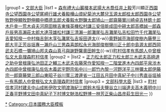 {{Navbox
|name = 文部科學大臣
|state = {{{state<includeonly>|collapsed</includeonly>}}}
|title = [[File:Flag of Japan.svg|25px]][[文部科學大臣]]（[[文部大臣]]、{{link-ja|科學技術廳長官|科学技術庁長官}}）{{#if:{{{1|}}}|（{{{1|}}}）|}}
|group1 = [[文部大臣]]
|list1 = [[森有礼|森有禮]]{{to}}[[大山巖]]{{to}}[[榎本武揚]]{{to}}{{link-ja|芳川顯正|芳川顯正}}{{to}}[[大木喬任]]{{to}}{{link-ja|河野敏鎌|河野敏鎌}}{{to}}[[井上毅]]{{to}}芳川顯正{{to}}[[西園寺公望]]{{to}}{{link-ja|蜂須賀茂韶|蜂須賀茂韶}}{{to}}{{link-ja|濱尾新|濱尾新}}{{to}}[[西園寺公望]]{{to}}{{link-ja|外山正一|外山正一}}{{to}}[[尾崎行雄]]{{to}}[[犬養毅]]{{to}}[[樺山資紀]]{{to}}{{link-ja|松田正久|松田正久}}{{to}}[[菊池大麓]]{{to}}[[兒玉源太郎]]{{to}}{{link-ja|久保田讓|久保田讓}}{{to}}[[桂太郎]]{{to}}[[西園寺公望]]{{to}}[[牧野伸顯]]{{to}}{{link-ja|小松原英太郎|小松原英太郎}}{{to}}{{link-ja|長谷場純孝|長谷場純孝}}{{to}}[[牧野伸顯]]{{to}}{{link-ja|柴田家門|柴田家門}}{{to}}{{link-ja|奥田義人|奥田義人}}{{to}}{{link-ja|大岡育造|大岡育造}}{{to}}{{link-ja|一木喜德郎|一木喜德郎}}{{to}}{{link-ja|高田早苗|高田早苗}}{{to}}{{link-ja|岡田良平|岡田良平}}{{to}}[[中橋德五郎]]{{to}}{{link-ja|鎌田榮吉|鎌田榮吉}}{{to}}[[犬養毅]]{{to}}{{link-ja|岡野敬次郎|岡野敬次郎}}{{to}}{{link-ja|江木千之|江木千之}}{{to}}{{link-ja|岡田良平|岡田良平}}{{to}}{{link-ja|三土忠造|三土忠造}}{{to}}[[水野鍊太郎]]{{to}}{{link-ja|勝田主計|勝田主計}}{{to}}{{link-ja|小橋一太|小橋一太}}{{to}}{{link-ja|田中隆三|田中隆三}}{{to}}[[鳩山一郎]]{{to}}[[齋藤實]]{{to}}{{link-ja|松田源治|松田源治}}{{to}}[[川崎卓吉]]{{to}}{{link-ja|潮惠之輔|潮惠之輔}}{{to}}{{link-ja|平生釟三郎|平生釟三郎}}{{to}}[[林銑十郎]]{{to}}{{link-ja|安井英二|安井英二}}{{to}}[[木戶幸一]]{{to}}[[荒木貞夫]]{{to}}[[河原田稼吉]]{{to}}{{link-ja|松浦鎮次郎|松浦鎮次郎}}{{to}}{{link-ja|橋田邦彦|橋田邦彦}}{{to}}[[東條英機]]{{to}}{{link-ja|岡部長景|岡部長景}}{{to}}{{link-ja|二宮治重|二宮治重}}{{to}}{{link-ja|兒玉秀雄|兒玉秀雄}}{{to}}{{link-ja|太田耕造|太田耕造}}{{to}}[[松村謙三]]{{to}}{{link-ja|前田多門|前田多門}}{{to}}[[安倍能成]]{{to}}[[田中耕太郎]]{{to}}[[高橋誠一郎]]{{to}}[[森戶辰男]]{{to}}{{link-ja|下條康麿|下條康麿}}{{to}}[[高瀨莊太郎]]{{to}}{{link-ja|天野貞祐|天野貞祐}}{{to}}{{link-ja|岡野清豪|岡野清豪}}{{to}}[[大達茂雄]]{{to}}{{link-ja|安藤正純|安藤正純}}{{to}}[[松村謙三]]{{to}}[[清瀨一郎]]{{to}}[[灘尾弘吉]]{{to}}{{link-ja|松永東|松永東}}{{to}}[[灘尾弘吉]]{{to}}{{link-ja|橋本龍伍|橋本龍伍}}{{to}}[[松田竹千代]]{{to}}{{link-ja|荒木萬壽夫|荒木萬壽夫}}{{to}}[[灘尾弘吉]]{{to}}[[愛知揆一]]{{to}}[[中村梅吉]]{{to}}{{link-ja|有田喜一|有田喜一}}{{to}}[[劍木享弘]]{{to}}[[灘尾弘吉]]{{to}}[[坂田道太]]{{-w}}{{link-ja|高見三郎|高見三郎}}{{to}}{{link-ja|稻葉修|稻葉修}}{{to}}[[奧野誠亮]]{{to}}{{link-ja|三原朝雄|三原朝雄}}{{to}}{{link-ja|永井道雄|永井道雄}}{{to}}[[海部俊樹]]{{to}}{{link-ja|砂田重民|砂田重民}}{{to}}[[內藤譽三郎]]{{to}}[[大平正芳]]{{to}}[[谷垣專一]]{{to}}{{link-ja|田中龍夫|田中龍夫}}{{to}}{{link-ja|小川平二|小川平二}}{{to}}[[瀨戶山三男]]{{to}}[[森喜朗]]{{to}}[[松永光]]{{to}}[[海部俊樹]]{{to}}{{link-ja|藤尾正行|藤尾正行}}{{to}}[[鹽川正十郎]]{{to}}[[中島源太郎]]{{to}}[[西岡武夫]]{{to}}[[石橋一彌]]{{to}}{{link-ja|保利耕輔|保利耕輔}}{{to}}{{link-ja|井上裕|井上裕}}{{to}}[[鸠山邦夫|鳩山邦夫]]{{to}}[[森山真弓]]{{to}}{{link-ja|赤松良子|赤松良子}}{{to}}[[与谢野馨|與謝野馨]]{{to}}{{link-ja|島村宜伸|島村宜伸}}{{to}}[[奧田幹生]]{{-w}}{{link-ja|小杉隆|小杉隆}}{{to}}[[町村信孝]]{{to}}[[有馬朗人]]{{to}}[[中曾根弘文]]{{to}}[[大島理森]]{{to}}[[町村信孝]]
|group2 = {{link-ja|科學技術廳長官|科学技術庁長官}}
|list2 = [[正力松太郎]]{{to}}{{link-ja|宇田耕一|宇田耕一}}{{to}}[[正力松太郎]]{{to}}[[三木武夫]]{{to}}[[高碕達之助]]{{to}}[[中曾根康弘]]{{to}}{{link-ja|荒木萬壽夫|荒木萬壽夫}}{{to}}[[池田正之輔]]{{to}}[[三木武夫]]{{to}}{{link-ja|近藤鶴代|近藤鶴代}}{{to}}[[佐藤荣作]]{{to}}[[愛知揆一]]{{to}}{{link-ja|上原正吉|上原正吉}}{{to}}{{link-ja|有田喜一|有田喜一}}{{to}}[[二階堂進]]{{to}}{{link-ja|鍋島直紹|鍋島直紹}}{{to}}[[木內四郎]]{{to}}{{link-ja|西田信一|西田信一}}{{to}}[[平泉涉]]{{to}}[[木內四郎]]{{to}}[[中曾根康弘]]{{to}}{{link-ja|前田佳都男|前田佳都男}}{{to}}{{link-ja|森山欽司|森山欽司}}{{to}}{{link-ja|足立篤郎|足立篤郎}}{{to}}[[佐佐木義武]]{{to}}{{link-ja|前田正男|前田正男}}{{to}}[[宇野宗佑]]{{to}}{{link-ja|熊谷太三郎|熊谷太三郎}}{{to}}{{link-ja|金子岩三|金子岩三}}{{to}}{{link-ja|長田裕二|長田裕二}}{{to}}[[中川一郎]]{{to}}{{link-ja|安田隆明|安田隆明}}{{to}}{{link-ja|岩動道行|岩動道行}}{{to}}[[竹內黎一]]{{to}}[[河野洋平]]{{to}}[[三林彌太郎]]{{to}}[[伊藤宗一郎]]{{to}}{{link-ja|宮崎茂一|宮崎茂一}}{{to}}{{link-ja|中村喜四郎|中村喜四郎}}{{to}}[[齋藤榮三郎]]{{to}}{{link-ja|大島友治|大島友治}}{{to}}[[山東昭子]]{{to}}[[谷川寬三]]{{to}}{{link-ja|中島衛|中島衛}}{{to}}[[渡邊省一]]{{to}}[[江田五月]]{{to}}{{link-ja|近江巳記夫|近江巳記夫}}{{to}}[[田中真紀子]]{{to}}{{link-ja|浦野烋興|浦野烋興}}{{to}}[[中川秀直]]{{to}}{{link-ja|近岡理一郎|近岡理一郎}}{{to}}[[谷垣祯一|谷垣禎一]]{{to}}{{link-ja|竹山裕|竹山裕}}{{to}}[[有馬朗人]]{{to}}[[中曾根弘文]]{{to}}[[大島理森]]{{to}}[[町村信孝]]</small>
|group3 = [[文部科學大臣]]
|list3 = [[町村信孝]]{{to}}{{link-ja|遠山敦子|遠山敦子}}{{to}}[[河村建夫]]{{to}}[[中山成彬]]{{to}}{{link-ja|小坂憲次|小坂憲次}}{{to}}[[伊吹文明]]{{to}}[[渡海紀三朗]]{{to}}[[鈴木恆夫|鈴木恒夫]]{{to}}[[鹽谷立]]{{to}}[[川端達夫]]{{to}}[[高木義明]]{{to}}[[中川正春]]{{to}}[[平野博文]]{{to}}[[田中真紀子]]{{to}}[[下村博文]]{{to}}[[馳浩]]{{to}}[[松野博一]]{{to}}[[林芳正]]{{to}}[[柴山昌彦]]{{to}}[[萩生田光一]]{{to}}{{link-ja|末松信介}}
}}<noinclude>
[[Category:日本文部科學大臣|*]]
[[Category:日本國務大臣模板]]
</noinclude>
